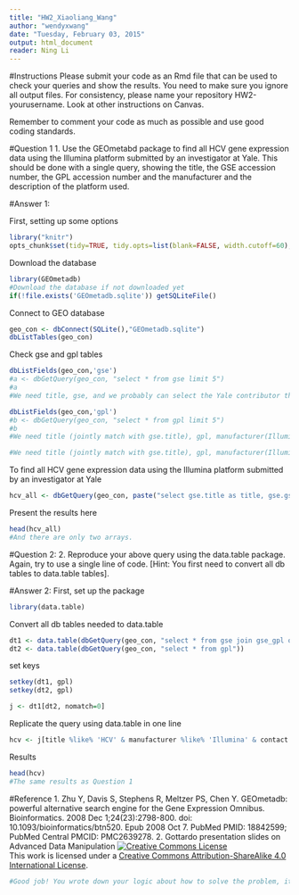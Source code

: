 ```yaml
---
title: "HW2_Xiaoliang_Wang"
author: "wendyxwang"
date: "Tuesday, February 03, 2015"
output: html_document
reader: Ning Li
---
```


#Instructions
Please submit your code as an Rmd file that can be used to check your queries and show the results. You need to make sure you ignore all output files. For consistency, please name your repository HW2-yourusername. Look at other instructions on Canvas.

Remember to comment your code as much as possible and use good coding standards.

#Question 1
1. Use the GEOmetabd package to find all HCV gene expression data using the Illumina platform submitted by an investigator at Yale. This should be done with a single query, showing the title, the GSE accession number, the GPL accession number and the manufacturer and the description of the platform used.

#Answer 1:

First, setting up some options
```r
library("knitr")
opts_chunk$set(tidy=TRUE, tidy.opts=list(blank=FALSE, width.cutoff=60), cache=TRUE, messages=FALSE)
```

Download the database
```r
library(GEOmetadb)
#Download the database if not downloaded yet
if(!file.exists('GEOmetadb.sqlite')) getSQLiteFile()
```

Connect to GEO database
```r
geo_con <- dbConnect(SQLite(),"GEOmetadb.sqlite")
dbListTables(geo_con)
```

Check gse and gpl tables
```r
dbListFields(geo_con,'gse')
#a <- dbGetQuery(geo_con, "select * from gse limit 5")
#a
#We need title, gse, and we probably can select the Yale contributor through contact?

dbListFields(geo_con,'gpl')
#b <- dbGetQuery(geo_con, "select * from gpl limit 5")
#b
#We need title (jointly match with gse.title), gpl, manufacturer(Illumina),contact(like %yale% ), and description

#We need title (jointly match with gse.title), gpl, manufacturer(Illumina),contact(like %yale% ), and description

```

To find all HCV gene expression data using the Illumina platform submitted by an investigator at Yale
```r
hcv_all <- dbGetQuery(geo_con, paste("select gse.title as title, gse.gse as gse,", "gpl.gpl as gpl, gpl.manufacturer as manufacturer, gpl.description as description", "from (gse join gse_gpl on gse.gse=gse_gpl.gse) j join gpl on j.gpl=gpl.gpl", "where gse.title like '%HCV%'", "and gpl.manufacturer like '%Illumina%'", "and gse.contact like '%Yale%'"))
```

Present the results here
```r
head(hcv_all)
#And there are only two arrays.
```

#Question 2:
2. Reproduce your above query using the data.table package. Again, try to use a single line of code. [Hint: You first need to convert all db tables to data.table tables].

#Answer 2:
First, set up the package
```r
library(data.table)
```

Convert all db tables needed to data.table
```r
dt1 <- data.table(dbGetQuery(geo_con, "select * from gse join gse_gpl on gse.gse=gse_gpl.gse"))
dt2 <- data.table(dbGetQuery(geo_con, "select * from gpl"))
```

set keys
```r
setkey(dt1, gpl)
setkey(dt2, gpl)

j <- dt1[dt2, nomatch=0]
```

Replicate the query using data.table in one line
```r
hcv <- j[title %like% 'HCV' & manufacturer %like% 'Illumina' & contact %like% 'Yale', list(title, gse, gpl, manufacturer, description)]
```

Results
```r
head(hcv)
#The same results as Question 1
```

#Reference
1. Zhu Y, Davis S, Stephens R, Meltzer PS, Chen Y. GEOmetadb: powerful alternative search engine for the Gene Expression Omnibus. Bioinformatics. 2008 Dec 1;24(23):2798-800. doi: 10.1093/bioinformatics/btn520. Epub 2008 Oct 7. PubMed PMID: 18842599; PubMed Central PMCID: PMC2639278.
2. Gottardo presentation slides on Advanced Data Manipulation
<a rel="license" href="http://creativecommons.org/licenses/by-sa/4.0/"><img alt="Creative Commons License" style="border-width:0" src="https://i.creativecommons.org/l/by-sa/4.0/88x31.png" /></a><br />This work is licensed under a <a rel="license" href="http://creativecommons.org/licenses/by-sa/4.0/">Creative Commons Attribution-ShareAlike 4.0 International License</a>.

```r
#Good job! You wrote down your logic about how to solve the problem, it's quite clear and great. From Ning.
```